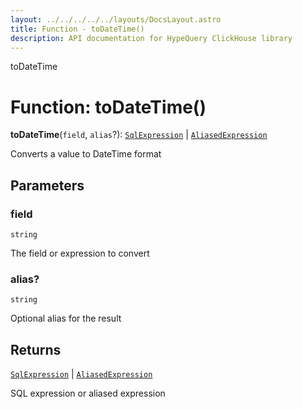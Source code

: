 ```yaml
---
layout: ../../../../../layouts/DocsLayout.astro
title: Function - toDateTime()
description: API documentation for HypeQuery ClickHouse library
---
```


toDateTime

# Function: toDateTime()

**toDateTime**(`field`, `alias`?): [`SqlExpression`](/docs/reference/api/../interfaces/SqlExpression) \| [`AliasedExpression`](/docs/reference/api/../interfaces/AliasedExpression)

Converts a value to DateTime format

## Parameters

### field

`string`

The field or expression to convert

### alias?

`string`

Optional alias for the result

## Returns

[`SqlExpression`](/docs/reference/api/../interfaces/SqlExpression) \| [`AliasedExpression`](/docs/reference/api/../interfaces/AliasedExpression)

SQL expression or aliased expression
